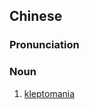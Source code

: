 {{also|盗窃癖}}
==Chinese==
{{zh-forms|s=盗窃癖|type=21}}

===Pronunciation===
{{zh-pron
|m=dàoqièpǐ
|c=dou6 sit3 pik1
|cat=n
}}

===Noun===
{{zh-noun}}

# {{label|zh|psychology}} [[kleptomania]]